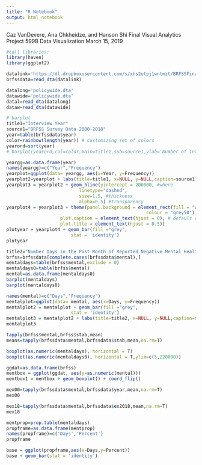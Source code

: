 ```yaml
---
title: "R Notebook"
output: html_notebook
---
```

Caz VanDevere, Ana Chkheidze, and Hanson Shi
Final Visual Analytics Project
599B Data Visualization
March 15, 2019

```r
#call libraries:
library(haven)
library(ggplot2)
```

```r
datalink='https://dl.dropboxusercontent.com/s/xhs2utpj1wntmzt/BRFSSFinalSup.dta'
brfssdata=read_dta(datalink)
```

```r
datalong='policywide.dta'
datawide='policywide.dta'
datal=read_dta(datalong)
dataw=read_dta(datawide)
```


```r
# barplot
title1="Interview Year"
source1="BRFSS Survey Data 2000-2018"
year=table(brfssdata$year)
color=rainbow(length(year)) # customizing set of colors
yearord=sort(year)
# barplot(yearord,col=color,main=title1,sub=source1,ylab='Number of Interviews',xlab="Year",)
```

```r
yeargg=as.data.frame(year)
names(yeargg)=c("Year","Frequency")
yearplot=ggplot(data= yeargg, aes(x=Year, y=Frequency))
yearplot2=yearplot + labs(title=title1, x=NULL, y=NULL,caption=source1)
yearplot3 = yearplot2 + geom_hline(yintercept = 200000, #where
                           linetype="dashed", 
                           size=1.5, #thickness
                           alpha=0.5) #transparency
yearplot4 = yearplot3 + theme(panel.background = element_rect(fill = "white",
                                                    colour = "grey50"),
                    plot.caption = element_text(hjust = 0), # default was 1
                    plot.title = element_text(hjust = 0.5))
plotyear = yearplot4 + geom_bar(fill ="grey",
                        stat = 'identity')
plotyear
```

```r
title2="Number Days in the Past Month of Reported Negative Mental Health"
brfss=brfssdata[complete.cases(brfssdata$mental),]
mentaldays=table(brfss$mental,exclude = 0)
mentaldays0=table(brfss$mental)
mental=as.data.frame(mentaldays0)
barplot(mentaldays)
barplot(mentaldays0)
```

```r
names(mental)=c("Days","Frequency")
mentalplot=ggplot(data= mental, aes(x=Days, y=Frequency))
mentalplot2 = mentalplot + geom_bar(fill ="grey",
                        stat = 'identity')
mentalplot3 = mentalplot2 + labs(title=title2, x=NULL, y=NULL,caption=source1)
mentalplot3
```

```r
tapply(brfss$mental,brfss$stab,mean)
means=tapply(brfssdata$mental,brfssdata$stab,mean,na.rm=T)
```

```r
boxplot(as.numeric(mentaldays), horizontal = T)
boxplot(as.numeric(mentaldays0), horizontal = T,ylim=c(5,220000))

ggdat=as.data.frame(brfss)
mentbox = ggplot(ggdat, aes(y=as.numeric(mental))) 
mentbox1 = mentbox + geom_boxplot() + coord_flip()
```

```r
mex00=tapply(brfssdata$mental,brfssdata$year,mean,na.rm=T)
mex00

mex18=tapply(brfssdata$mental,brfssdata$ex2018,mean,na.rm=T)
mex18
```

```r
mentprop=prop.table(mentaldays)
propframe=as.data.frame(mentprop)
names(propframe)=c('Days','Percent')
propframe

base = ggplot(propframe,aes(x=Days,y=Percent))
base + geom_bar(stat = 'identity') 
```


